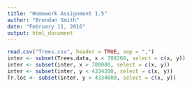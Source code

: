 ```yaml
---
title: "Homework Assignment 1.5"
author: "Brendan Smith"
date: "February 11, 2016"
output: html_document
---
```


```r
read.csv("Trees.csv", header = TRUE, sep = ",")
inter <- subset(Trees.data, x < 708200, select = c(x, y))
inter <- subset(inter, x > 708000, select = c(x, y))
inter <- subset(inter, y < 4334200, select = c(x, y))
Tr.loc <- subset(inter, y > 4334000, select = c(x, y))
```
